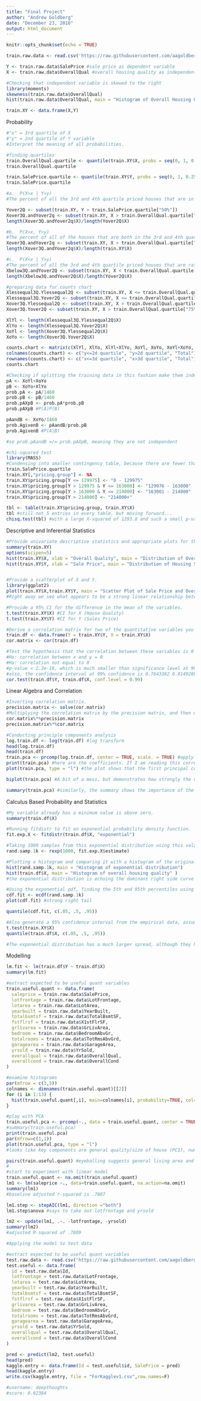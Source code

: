 ```yaml
---
title: "Final Project"
author: "Andrew Goldberg"
date: "December 23, 2016"
output: html_document
---
```


```r
knitr::opts_chunk$set(echo = TRUE)
```

```r
train.raw.data <- read.csv('https://raw.githubusercontent.com/aagoldberg/Cuny/master/train.csv', header = T, na.strings = "NA")

Y <- train.raw.data$SalePrice #sale price as dependent variable
X <- train.raw.data$OverallQual #overall housing quality as independent variable

#Checking that independent variable is skewed to the right
library(moments)
skewness(train.raw.data$OverallQual)
hist(train.raw.data$OverallQual, main = "Histogram of Overall Housing Quality", xlab = "Overall Quality")

train.XY <- data.frame(X,Y)
```
Probability 
```r
#"x" = 3rd quartile of X
#"y" = 2nd quartile of Y variable
#Interpret the meaning of all probabilities.

#finding quartiles
train.OverallQual.quartile <- quantile(train.XY$X, probs = seq(0, 1, 0.25))
train.OverallQual.quartile

train.SalePrice.quartile <- quantile(train.XY$Y, probs = seq(0, 1, 0.25), na.rm = F)
train.SalePrice.quartile

#a.	 P(X>x | Y>y)
#The percent of all the 3rd and 4th quartile priced houses that are in the top quartile in overall quality ratings 

Yover2Q <- subset(train.XY, Y > train.SalePrice.quartile["50%"]) 
Xover3Q.andYover2q <- subset(train.XY, X > train.OverallQual.quartile["75%"] & Y > train.SalePrice.quartile["50%"]) 
length(Xover3Q.andYover2q$X)/length(Yover2Q$X) 

#b.  P(X>x, Y>y)
#The percent of all of the houses that are both in the 3rd and 4th quartile in price and the top quartile in overall quality ratings
Xover3Q.andYover2q <- subset(train.XY, X > train.OverallQual.quartile["75%"] & Y > train.SalePrice.quartile["50%"]) 
length(Xover3Q.andYover2q$X)/length(train.XY$X)

#c.  P(X<x | Y>y)
#The percent of all the 3rd and 4th quartile priced houses that are rated in the lower two quartiles in overall quality
Xbelow3Q.andYover2Q <- subset(train.XY, X < train.OverallQual.quartile["75%"] & Y > train.SalePrice.quartile["50%"])
length(Xbelow3Q.andYover2Q$X)/length(Yover2Q$X)

#preparing data for counts chart
Xlessequal3Q.Ylessequal2Q <- subset(train.XY, X <= train.OverallQual.quartile["75%"] & Y <= train.SalePrice.quartile["50%"])
Xlessequal3Q.Yover2Q <- subset(train.XY, X <= train.OverallQual.quartile["75%"] & Y > train.SalePrice.quartile["50%"])
Xover3Q.Ylessequal2Q <- subset(train.XY, X > train.OverallQual.quartile["75%"] & Y <= train.SalePrice.quartile["50%"])
Xover3Q.Yover2Q <- subset(train.XY, X > train.OverallQual.quartile["75%"] & Y > train.SalePrice.quartile["50%"])

XlYl <- length(Xlessequal3Q.Ylessequal2Q$X)
XlYo <- length(Xlessequal3Q.Yover2Q$X)
XoYl <- length(Xover3Q.Ylessequal2Q$X)
XoYo <- length(Xover3Q.Yover2Q$X)

counts.chart <- matrix(c(XlYl, XlYo, XlYl+XlYo, XoYl, XoYo, XoYl+XoYo, XlYl+XoYl, XlYo+XoYo, XlYl+XoYl+XlYo+XoYo), nrow = 3, byrow = T)
colnames(counts.chart) <- c("y<=2d quartile", "y>2d quartile", "Total")
rownames(counts.chart) <- c("x<=3d quartile", "x>3d quartile", "Total")
counts.chart

#Checking if splitting the training data in this fashion make them independent
pA <- XoYl+XoYo
pB <- XoYo+XlYo
prob.pA <- pA/1460
prob.pB <- pB/1460
prob.pAXpB <- prob.pA*prob.pB
prob.pAXpB #P(A)P(B)

pAandB <- XoYo/1460
prob.AgivenB <- pAandB/prob.pB 
prob.AgivenB #P(A|B)

#so prob.pAandB =/= prob.pAXpB, meaning they are not independent

#chi-squared test
library(MASS)
#Condensing into smaller contingency table, because there are fewer than 5 cases for many of the prices
train.SalePrice.quartile
train.XY[,"pricing.group"] <- NA
train.XY$pricing.group[Y <= 129975] <- "0 - 129975"
train.XY$pricing.group[Y > 129975 & Y <= 163000] <- "129976 - 163000"
train.XY$pricing.group[Y > 163000 & Y <= 214000] <- "163001 - 214000"
train.XY$pricing.group[Y > 214000] <- "214000+"

tbl <- table(train.XY$pricing.group, train.XY$X)
tbl #still not 5 entries in every table, but moving forward...
chisq.test(tbl) #with a large X-squared of 1293.8 and such a small p-value, we can be comfortable calling these variables independent and rejecting the null hypothesis
```
Descriptive and Inferential Statistics
```r
#Provide univariate descriptive statistics and appropriate plots for the training data set.
summary(train.XY)
options(scipen=5)
hist(train.XY$X, xlab = "Overall Quality", main = "Distribution of Overall Housing Quality")
hist(train.XY$Y, xlab = "Sale Price", main = "Distribution of Housing Sale Prices")


#Provide a scatterplot of X and Y.
library(ggplot2)
plot(train.XY$X,train.XY$Y, main = "Scatter Plot of Sale Price and Overall Housing Quality", xlab = "Overall Quality", ylab = "Sale Price")
#Right away we see what appears to be a strong linear relationship between the two variables

#Provide a 95% CI for the difference in the mean of the variables.
t.test(train.XY$X) #CI for X (House Quality)
t.test(train.XY$Y) #CI for Y (Sales Price)

#Derive a correlation matrix for two of the quantitative variables you selected.
train.df <- data.frame(Y = train.XY$Y, X = train.XY$X)
cor.matrix <- cor(train.df)

#Test the hypothesis that the correlation between these variables is 0 and provide a 99% confidence interval.
#Ho: correlation between x and y = 0
#Ha: correlation not equal to 0
#p-value < 2.2e-16, which is much smaller than significance level at 99%, so we reject the null hypothesis. 
#also, the confidence interval at 99% confidence is 0.7643382 0.8149288, which does not include 0 within it's parameters (and is no where near 0). This means that we can be very confident that there is a correlation between sale price and overall housing quality, and that it is somewhere between .76 and .81. 
cor.test(train.df$Y, train.df$X, conf.level = 0.99)
```
Linear Algebra and Correlation
```r
#Inverting correlation matrix.
precision.matrix <- solve(cor.matrix)
#Multiplying the correlation matrix by the precision matrix, and then multiplying the precision matrix by the correlation matrix.
cor.matrix%*%precision.matrix
precision.matrix%*%cor.matrix

#Conducting principle components analysis  
log.train.df <- log(train.df) #log transform
head(log.train.df)
head(train.df)
train.pca <- prcomp(log.train.df, center = TRUE, scale. = TRUE) #apply PCA
print(train.pca) #here are the coefficients. If I am reading this correctly (odd given only 2 variables), it says the first coefficient regards the positive correlation between sales price and quality, mainly that the sales prices takes into account demand for higher quality houses. The second coefficient seems to regard a negative correlation, which isn't entirely explainable with only two variables, but perhaps alludes to less demand for the nicest houses that are out of most people's budgets. 
plot(train.pca, type = "l") #the plot shows that the first principal component (the correlation between quality and price) is the most useful and accounts for most of the variance

biplot(train.pca) #A bit of a mess, but demonstrates how strongly the variables correlate

summary(train.pca) #similarly, the summary shows the importance of the principal components, with first component accounting for nearly 90% of the variance, and the second only the remaining 10%. (this is obviously not as useful with only 2 variables)
```
Calculus Based Probability and Statistics
```r
#My variable already has a minimum value is above zero.
summary(train.df$X)

#Running fitdistr to fit an exponential probability density function.
fit.exp.X <- fitdistr(train.df$X, "exponential")

#Taking 1000 samples from this exponential distribution using this value.  
rand.samp.1k <- rexp(1000, fit.exp.X$estimate)

#Plotting a histogram and comparing it with a histogram of the original variable.
hist(rand.samp.1k, main = "Histogram of exponential distribution")
hist(train.df$X, main = "Histogram of overall housing quality" )
#the exponential distribution is echoing the dominant right side curve of the quality of housing data histogram

#Using the exponential pdf, finding the 5th and 95th percentiles using the cumulative distribution function (CDF).
cdf.fit <- ecdf(rand.samp.1k)
plot(cdf.fit) #strong right tail

quantile(cdf.fit, c(.05, .5, .95))

#Also generate a 95% confidence interval from the empirical data, assuming normality.
t.test(train.XY$X)
quantile(train.df$X, c(.05, .5, .95))

#The exponential distribution has a much larger spread, although they have somewhat comparable means
```
Modelling
```r
lm.fit <- lm(train.df$Y ~ train.df$X)
summary(lm.fit)
```

```r
#extract expected to be useful quant variables
train.useful.quant <- data.frame(
  saleprice = train.raw.data$SalePrice,
  lotfrontage = train.raw.data$LotFrontage,
  lotarea = train.raw.data$LotArea,
  yearbuilt = train.raw.data$YearBuilt,
  totalbsmtsf = train.raw.data$TotalBsmtSF,
  fstflrsf = train.raw.data$X1stFlrSF,
  grlivarea = train.raw.data$GrLivArea,
  bedroom = train.raw.data$BedroomAbvGr,
  totalrooms = train.raw.data$TotRmsAbvGrd,
  garagearea = train.raw.data$GarageArea,
  yrsold = train.raw.data$YrSold,
  overallqual = train.raw.data$OverallQual,
  overallcond = train.raw.data$OverallCond
)

#examine histograms
par(mfrow = c(3,5))
colnames <- dimnames(train.useful.quant)[[2]]
for (i in 1:13) {
  hist(train.useful.quant[,i], main=colnames[i], probability=TRUE, col="gray", border="white")
}

#play with PCA
train.useful.pca <- prcomp(~., data = train.useful.quant, center = TRUE, scale. = TRUE, na.action=na.omit)
#summary(train.useful.pca)
print(train.useful.pca)
par(mfrow=c(1,1))
plot(train.useful.pca, type = "l")
#looks like key components are general quality/size of house (PC1), number of bedrooms (PC2), size of land (PC3), year sold, presumably due to market fluctuations (PC4), condition of the house (PC5), and that's probably as far as we need to go

pairs(train.useful.quant) #eyeballing suggests general living area and overall quality have the strongest correlation to sales price
# 
#start to experiment with linear model
train.useful.quant <- na.omit(train.useful.quant)
lm1 <- lm(saleprice ~., data=train.useful.quant, na.action=na.omit)
summary(lm1)
#baseline adjusted r-squared is .7807

lm1.step <- stepAIC(lm1, direction ="both")
lm1.step$anova #says to take out lotfrontage and yrsold

lm2 <- update(lm1, .~. -lotfrontage, -yrsold)
summary(lm2)
#adjusted R-squared of .7809

#Applying the model to test data

#extract expected to be useful quant variables
test.raw.data <- read.csv('https://raw.githubusercontent.com/aagoldberg/Cuny/master/test.csv', header = T)
test.useful <- data.frame(
  id = test.raw.data$Id,
  lotfrontage = test.raw.data$LotFrontage,
  lotarea = test.raw.data$LotArea,
  yearbuilt = test.raw.data$YearBuilt,
  totalbsmtsf = test.raw.data$TotalBsmtSF,
  fstflrsf = test.raw.data$X1stFlrSF,
  grlivarea = test.raw.data$GrLivArea,
  bedroom = test.raw.data$BedroomAbvGr,
  totalrooms = test.raw.data$TotRmsAbvGrd,
  garagearea = test.raw.data$GarageArea,
  yrsold = test.raw.data$YrSold,
  overallqual = test.raw.data$OverallQual,
  overallcond = test.raw.data$OverallCond
)

pred <- predict(lm2, test.useful)
head(pred)
kaggle.entry <- data.frame(Id = test.useful$id, SalePrice = pred)
head(kaggle.entry)
write.csv(kaggle.entry, file = "ForKagglev1.csv",row.names=F)

#username: deepthoughts
#score: 0.82384
```
